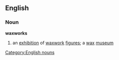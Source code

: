 ==English==
===Noun===
'''waxworks'''
#an [[exhibition]] of [[waxwork]] [[figures]]; a [[wax]] [[museum]]
[[Category:English nouns]]